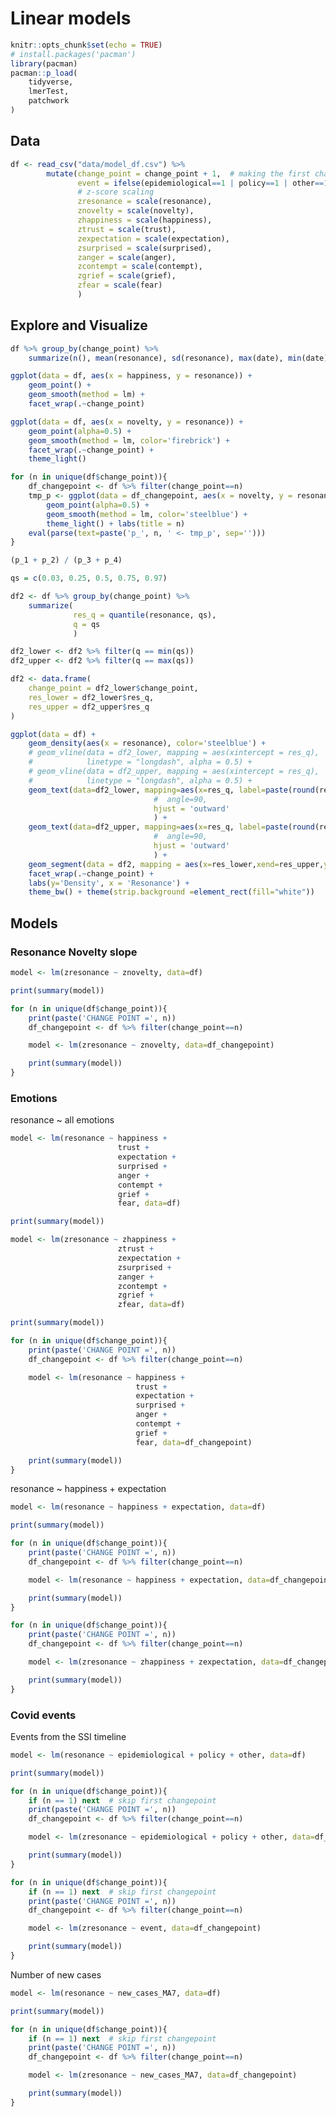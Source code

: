 # Linear models 

```r
knitr::opts_chunk$set(echo = TRUE)
# install.packages('pacman')
library(pacman)
pacman::p_load(
    tidyverse, 
    lmerTest,
    patchwork
)

```

## Data
```r
df <- read_csv("data/model_df.csv") %>% 
        mutate(change_point = change_point + 1,  # making the first changepoint 1 instead of 0
               event = ifelse(epidemiological==1 | policy==1 | other==1, 1, 0),
               # z-score scaling
               zresonance = scale(resonance),
               znovelty = scale(novelty),
               zhappiness = scale(happiness), 
               ztrust = scale(trust),
               zexpectation = scale(expectation),
               zsurprised = scale(surprised),
               zanger = scale(anger),
               zcontempt = scale(contempt), 
               zgrief = scale(grief), 
               zfear = scale(fear)
               )  
```

## Explore and Visualize
```r
df %>% group_by(change_point) %>%
    summarize(n(), mean(resonance), sd(resonance), max(date), min(date))
```

```r
ggplot(data = df, aes(x = happiness, y = resonance)) + 
    geom_point() +
    geom_smooth(method = lm) + 
    facet_wrap(.~change_point)
```

```r
ggplot(data = df, aes(x = novelty, y = resonance)) + 
    geom_point(alpha=0.5) +
    geom_smooth(method = lm, color='firebrick') + 
    facet_wrap(.~change_point) + 
    theme_light()
```

```r
for (n in unique(df$change_point)){
    df_changepoint <- df %>% filter(change_point==n)
    tmp_p <- ggplot(data = df_changepoint, aes(x = novelty, y = resonance)) + 
        geom_point(alpha=0.5) +
        geom_smooth(method = lm, color='steelblue') +  
        theme_light() + labs(title = n)
    eval(parse(text=paste('p_', n, ' <- tmp_p', sep='')))
}

(p_1 + p_2) / (p_3 + p_4)
```

```r
qs = c(0.03, 0.25, 0.5, 0.75, 0.97)

df2 <- df %>% group_by(change_point) %>%
    summarize(
              res_q = quantile(resonance, qs), 
              q = qs
              )

df2_lower <- df2 %>% filter(q == min(qs))
df2_upper <- df2 %>% filter(q == max(qs))

df2 <- data.frame(
    change_point = df2_lower$change_point,
    res_lower = df2_lower$res_q,
    res_upper = df2_upper$res_q
)

ggplot(data = df) + 
    geom_density(aes(x = resonance), color='steelblue') +
    # geom_vline(data = df2_lower, mapping = aes(xintercept = res_q),
    #            linetype = "longdash", alpha = 0.5) + 
    # geom_vline(data = df2_upper, mapping = aes(xintercept = res_q),
    #            linetype = "longdash", alpha = 0.5) + 
    geom_text(data=df2_lower, mapping=aes(x=res_q, label=paste(round(res_q, 3)), y=50),  
                                #  angle=90, 
                                hjust = 'outward'
                                ) +
    geom_text(data=df2_upper, mapping=aes(x=res_q, label=paste(round(res_q, 3)), y=50),  
                                #  angle=90, 
                                hjust = 'outward'
                                ) +
    geom_segment(data = df2, mapping = aes(x=res_lower,xend=res_upper,y=0,yend=0), size=0.7) +
    facet_wrap(.~change_point) + 
    labs(y='Density', x = 'Resonance') +
    theme_bw() + theme(strip.background =element_rect(fill="white"))
```

## Models

### Resonance Novelty slope
```r
model <- lm(zresonance ~ znovelty, data=df)

print(summary(model))
```

```r
for (n in unique(df$change_point)){
    print(paste('CHANGE POINT =', n))
    df_changepoint <- df %>% filter(change_point==n)

    model <- lm(zresonance ~ znovelty, data=df_changepoint)

    print(summary(model))
}
```

### Emotions
resonance ~ all emotions
```r
model <- lm(resonance ~ happiness + 
                        trust + 
                        expectation + 
                        surprised +
                        anger +
                        contempt +
                        grief +
                        fear, data=df)

print(summary(model))
```

```r
model <- lm(zresonance ~ zhappiness + 
                        ztrust + 
                        zexpectation + 
                        zsurprised +
                        zanger +
                        zcontempt +
                        zgrief +
                        zfear, data=df)

print(summary(model))
```

```r
for (n in unique(df$change_point)){
    print(paste('CHANGE POINT =', n))
    df_changepoint <- df %>% filter(change_point==n)

    model <- lm(resonance ~ happiness + 
                            trust + 
                            expectation + 
                            surprised +
                            anger +
                            contempt +
                            grief +
                            fear, data=df_changepoint)

    print(summary(model))
}
```

resonance ~ happiness + expectation
```r
model <- lm(resonance ~ happiness + expectation, data=df)

print(summary(model))
```

```r
for (n in unique(df$change_point)){
    print(paste('CHANGE POINT =', n))
    df_changepoint <- df %>% filter(change_point==n)

    model <- lm(resonance ~ happiness + expectation, data=df_changepoint)

    print(summary(model))
}
```

```r
for (n in unique(df$change_point)){
    print(paste('CHANGE POINT =', n))
    df_changepoint <- df %>% filter(change_point==n)

    model <- lm(zresonance ~ zhappiness + zexpectation, data=df_changepoint)

    print(summary(model))
}
```

### Covid events

Events from the SSI timeline
```r
model <- lm(resonance ~ epidemiological + policy + other, data=df)

print(summary(model))
```

```r
for (n in unique(df$change_point)){
    if (n == 1) next  # skip first changepoint
    print(paste('CHANGE POINT =', n))
    df_changepoint <- df %>% filter(change_point==n)

    model <- lm(zresonance ~ epidemiological + policy + other, data=df_changepoint)

    print(summary(model))
}
```

```r
for (n in unique(df$change_point)){
    if (n == 1) next  # skip first changepoint
    print(paste('CHANGE POINT =', n))
    df_changepoint <- df %>% filter(change_point==n)

    model <- lm(zresonance ~ event, data=df_changepoint)

    print(summary(model))
}
```

Number of new cases
```r
model <- lm(resonance ~ new_cases_MA7, data=df)

print(summary(model))
```

```r
for (n in unique(df$change_point)){
    if (n == 1) next  # skip first changepoint
    print(paste('CHANGE POINT =', n))
    df_changepoint <- df %>% filter(change_point==n)

    model <- lm(zresonance ~ new_cases_MA7, data=df_changepoint)

    print(summary(model))
}
```
